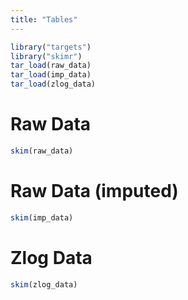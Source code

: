 ```yaml
---
title: "Tables"
---
```


```r
library("targets")
library("skimr")
tar_load(raw_data)
tar_load(imp_data)
tar_load(zlog_data)
```

# Raw Data

```r
skim(raw_data)
```

# Raw Data (imputed)

```r
skim(imp_data)
```

# Zlog Data

```r
skim(zlog_data)
```
